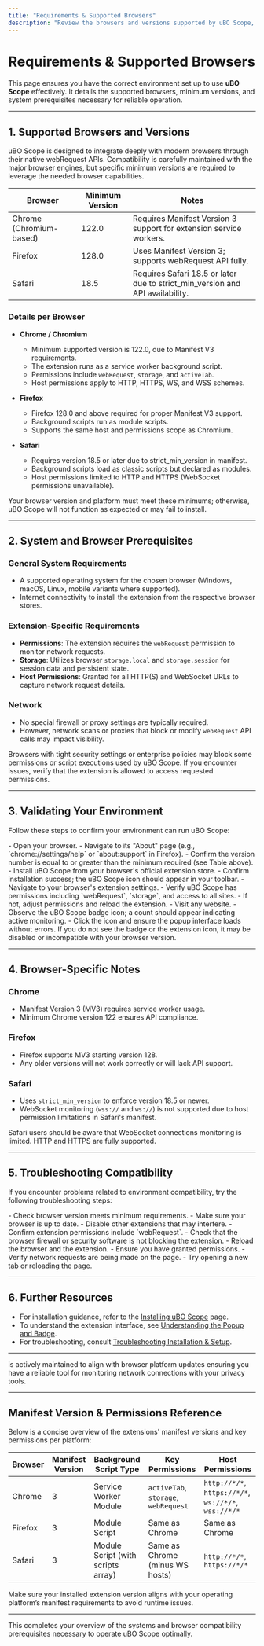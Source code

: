 ```yaml
---
title: "Requirements & Supported Browsers"
description: "Review the browsers and versions supported by uBO Scope, along with other system prerequisites. This page ensures you are set up with compatible environments, covering Chrome, Firefox, and Safari."
---
```


# Requirements & Supported Browsers

This page ensures you have the correct environment set up to use **uBO Scope** effectively. It details the supported browsers, minimum versions, and system prerequisites necessary for reliable operation.

---

## 1. Supported Browsers and Versions

uBO Scope is designed to integrate deeply with modern browsers through their native webRequest APIs. Compatibility is carefully maintained with the major browser engines, but specific minimum versions are required to leverage the needed browser capabilities.

| Browser   | Minimum Version | Notes                                           |
|-----------|-----------------|-------------------------------------------------|
| Chrome (Chromium-based) | 122.0          | Requires Manifest Version 3 support for extension service workers.
| Firefox   | 128.0           | Uses Manifest Version 3; supports webRequest API fully.
| Safari    | 18.5            | Requires Safari 18.5 or later due to strict_min_version and API availability.


### Details per Browser

- **Chrome / Chromium**
  - Minimum supported version is 122.0, due to Manifest V3 requirements.
  - The extension runs as a service worker background script.
  - Permissions include `webRequest`, `storage`, and `activeTab`.
  - Host permissions apply to HTTP, HTTPS, WS, and WSS schemes.

- **Firefox**
  - Firefox 128.0 and above required for proper Manifest V3 support.
  - Background scripts run as module scripts.
  - Supports the same host and permissions scope as Chromium.

- **Safari**
  - Requires version 18.5 or later due to strict_min_version in manifest.
  - Background scripts load as classic scripts but declared as modules.
  - Host permissions limited to HTTP and HTTPS (WebSocket permissions unavailable).

<Note>
Your browser version and platform must meet these minimums; otherwise, uBO Scope will not function as expected or may fail to install.
</Note>

---

## 2. System and Browser Prerequisites

### General System Requirements

- A supported operating system for the chosen browser (Windows, macOS, Linux, mobile variants where supported).
- Internet connectivity to install the extension from the respective browser stores.

### Extension-Specific Requirements

- **Permissions**: The extension requires the `webRequest` permission to monitor network requests.
- **Storage**: Utilizes browser `storage.local` and `storage.session` for session data and persistent state.
- **Host Permissions**: Granted for all HTTP(S) and WebSocket URLs to capture network request details.

### Network

- No special firewall or proxy settings are typically required.
- However, network scans or proxies that block or modify `webRequest` API calls may impact visibility.

<Warning>
Browsers with tight security settings or enterprise policies may block some permissions or script executions used by uBO Scope. If you encounter issues, verify that the extension is allowed to access requested permissions.
</Warning>

---

## 3. Validating Your Environment

Follow these steps to confirm your environment can run uBO Scope:

<Steps>
<Step title="Check Browser Version">
- Open your browser.
- Navigate to its "About" page (e.g., `chrome://settings/help` or `about:support` in Firefox).
- Confirm the version number is equal to or greater than the minimum required (see Table above).
</Step>
<Step title="Install uBO Scope Extension">
- Install uBO Scope from your browser's official extension store.
- Confirm installation success; the uBO Scope icon should appear in your toolbar.
</Step>
<Step title="Review Permissions">
- Navigate to your browser's extension settings.
- Verify uBO Scope has permissions including `webRequest`, `storage`, and access to all sites.
- If not, adjust permissions and reload the extension.
</Step>
<Step title="Confirm Badge and Popup Functionality">
- Visit any website.
- Observe the uBO Scope badge icon; a count should appear indicating active monitoring.
- Click the icon and ensure the popup interface loads without errors.
</Step>
</Steps>

<Tip>
If you do not see the badge or the extension icon, it may be disabled or incompatible with your browser version.
</Tip>

---

## 4. Browser-Specific Notes

### Chrome

- Manifest Version 3 (MV3) requires service worker usage.
- Minimum Chrome version 122 ensures API compliance.

### Firefox

- Firefox supports MV3 starting version 128.
- Any older versions will not work correctly or will lack API support.

### Safari

- Uses `strict_min_version` to enforce version 18.5 or newer.
- WebSocket monitoring (`wss://` and `ws://`) is not supported due to host permission limitations in Safari's manifest.

<Info>
Safari users should be aware that WebSocket connections monitoring is limited. HTTP and HTTPS are fully supported.
</Info>

---

## 5. Troubleshooting Compatibility

If you encounter problems related to environment compatibility, try the following troubleshooting steps:

<AccordionGroup title="Troubleshooting Compatibility Issues">
<Accordion title="Extension Fails to Install or Load">
- Check browser version meets minimum requirements.
- Make sure your browser is up to date.
- Disable other extensions that may interfere.
</Accordion>
<Accordion title="Badge Does Not Update">
- Confirm extension permissions include `webRequest`.
- Check that the browser firewall or security software is not blocking the extension.
- Reload the browser and the extension.
</Accordion>
<Accordion title="Popup Does Not Show Data">
- Ensure you have granted permissions.
- Verify network requests are being made on the page.
- Try opening a new tab or reloading the page.
</Accordion>
</AccordionGroup>

---

## 6. Further Resources

- For installation guidance, refer to the [Installing uBO Scope](/getting-started/installation-and-setup/installation) page.
- To understand the extension interface, see [Understanding the Popup and Badge](/guides/getting-started-essentials/understanding-the-popup).
- For troubleshooting, consult [Troubleshooting Installation & Setup](/getting-started/installation-and-setup/troubleshooting).


---

<uBOScope> is actively maintained to align with browser platform updates ensuring you have a reliable tool for monitoring network connections with your privacy tools.</uBOScope>


---

## Manifest Version & Permissions Reference

Below is a concise overview of the extensions' manifest versions and key permissions per platform:

| Browser   | Manifest Version | Background Script Type | Key Permissions                 | Host Permissions                 |
|-----------|------------------|-----------------------|--------------------------------|---------------------------------|
| Chrome    | 3                | Service Worker Module | `activeTab`, `storage`, `webRequest` | `http://*/*`, `https://*/*`, `ws://*/*`, `wss://*/*` |
| Firefox   | 3                | Module Script          | Same as Chrome                 | Same as Chrome                 |
| Safari    | 3                | Module Script (with scripts array) | Same as Chrome (minus WS hosts) | `http://*/*`, `https://*/*`      |

<Check>
Make sure your installed extension version aligns with your operating platform’s manifest requirements to avoid runtime issues.
</Check>

---

This completes your overview of the systems and browser compatibility prerequisites necessary to operate uBO Scope optimally.